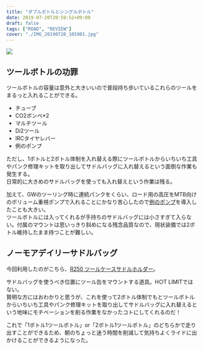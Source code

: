 ---
title: "ダブルボトルとシングルボトル"
date: 2019-07-20T20:59:52+09:00
draft: false
tags: ["ROAD", "REVIEW"]
cover: "./IMG_20190720_105901.jpg"
---

![ ](./IMG_20190720_105901.jpg)

## ツールボトルの功罪

ツールボトルの容量は意外と大きいいので普段持ち歩いているこれらのツールをまるっと入れることができる。

- チューブ
- CO2ボンベ\*2
- マルチツール
- Di2ツール
- IRCタイヤレバー
- 例のポンプ

ただし、1ボトルと2ボトル体制を入れ替える際にツールボトルからいちいち工具やパンク修理キットを取り出してサドルバッグに入れ替えるという面倒な作業も発生する。  
日常的に大きめのサドルバッグを使っても入れ替えという作業は残る。

加えて、GWのツーリング時に連続パンクをくらい、ロード用の高圧をMTB向けのボリューム重視ポンプで入れることにかなり苦心したので[例のポンプ](https://amzn.to/2Lh5aba)を導入したことも大きい。  
ツールボトルには入ってくれるが手持ちのサドルバッグには小さすぎて入らない。付属のマウントは思いっきり斜めになる残念品質なので、現状装備では2ボトル維持したまま持つことが難しい。

## ノーモアデイリーサドルバッグ

今回利用したのがこちら、[R250 ツールケースサドルホルダー](https://amzn.to/2NKJczd)。

サドルバッグを使うべき位置にツール缶をマウントする道具。H○T LIMITではない。  
賢明な方にはおわかりと思うが、これを使って2ボトル体制でもとツールボトルからいちいち工具やパンク修理キットを取り出してサドルバッグに入れ替えるという地味にモチベーションを削る作業をなかったコトにしてくれるのだ！

これで「1ボトル1ツールボトル」or「2ボトル1ツールボトル」のどちらかで走り出すことができるため、朝のちょっと迷う時間を削減して気持ちよくライドに出かけることができるようになった。

<LinkBox isAmazonLink url="https://www.amazon.co.jp/dp/B075ZPVWVL/" />
